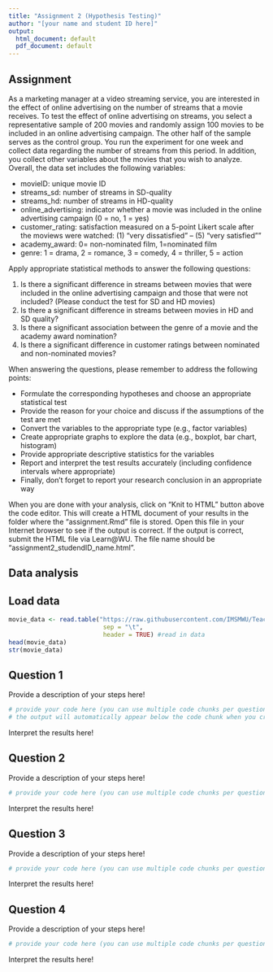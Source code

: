 ```yaml
---
title: "Assignment 2 (Hypothesis Testing)"
author: "[your name and student ID here]"
output:
  html_document: default
  pdf_document: default
---
```


## Assignment

As a marketing manager at a video streaming service, you are interested in the effect of online advertising on the number of streams that a movie receives. To test the effect of online advertising on streams, you select a representative sample of 200 movies and randomly assign 100 movies to be included in an online advertising campaign. The other half of the sample serves as the control group. You run the experiment for one week and collect data regarding the number of streams from this period. In addition, you collect other variables about the movies that you wish to analyze. Overall, the data set includes the following variables:

* movieID: unique movie ID
* streams_sd: number of streams in SD-quality
* streams_hd: number of streams in HD-quality
* online_advertising: indicator whether a movie was included in the online advertising campaign (0 = no, 1 = yes) 
* customer_rating: satisfaction measured on a 5-point Likert scale after the moviews were watched: (1) "very dissatisfied" – (5) "very satisfied""
* academy_award: 0= non-nominated film, 1=nominated film
* genre: 1 = drama, 2 = romance, 3 = comedy, 4 = thriller, 5 = action

Apply appropriate statistical methods to answer the following questions:

1. Is there a significant difference in streams between movies that were included in the online advertising campaign and those that were not included? (Please conduct the test for SD and HD movies)
2. Is there a significant difference in streams between movies in HD and SD quality?
3. Is there a significant association between the genre of a movie and the academy award nomination?
4. Is there a significant difference in customer ratings between nominated and non-nominated movies?

When answering the questions, please remember to address the following points:

* Formulate the corresponding hypotheses and choose an appropriate statistical test
* Provide the reason for your choice and discuss if the assumptions of the test are met 
* Convert the variables to the appropriate type (e.g., factor variables)
* Create appropriate graphs to explore the data (e.g., boxplot, bar chart, histogram)
* Provide appropriate descriptive statistics for the variables
* Report and interpret the test results accurately (including confidence intervals where appropriate)  
* Finally, don't forget to report your research conclusion in an appropriate way

When you are done with your analysis, click on "Knit to HTML" button above the code editor. This will create a HTML document of your results in the folder where the "assignment.Rmd" file is stored. Open this file in your Internet browser to see if the output is correct. If the output is correct, submit the HTML file via Learn\@WU. The file name should be "assignment2_studendID_name.html".

## Data analysis

## Load data

```r
movie_data <- read.table("https://raw.githubusercontent.com/IMSMWU/Teaching/master/MRDA2017/assignment1.3.dat", 
                          sep = "\t", 
                          header = TRUE) #read in data
head(movie_data)
str(movie_data)
```

## Question 1

Provide a description of your steps here!

```r
# provide your code here (you can use multiple code chunks per question if you like)
# the output will automatically appear below the code chunk when you create the html file
```

Interpret the results here!

## Question 2

Provide a description of your steps here!

```r
# provide your code here (you can use multiple code chunks per question if you like)
```

Interpret the results here!

## Question 3

Provide a description of your steps here!

```r
# provide your code here (you can use multiple code chunks per question if you like)
```

Interpret the results here!

## Question 4

Provide a description of your steps here!

```r
# provide your code here (you can use multiple code chunks per question if you like)
```

Interpret the results here!
